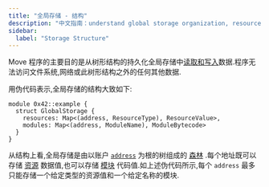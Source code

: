 ```yaml
---
title: "全局存储 - 结构"
description: "中文指南：understand global storage organization, resource management, and data access patterns in move smart contracts."
sidebar:
  label: "Storage Structure"
---
```


Move 程序的主要目的是从树形结构的持久化全局存储中[读取和写入](/zh/build/smart-contracts/book/global-storage-operators)数据.程序无法访问文件系统,网络或此树形结构之外的任何其他数据.

用伪代码表示,全局存储的结构大致如下:

```move
module 0x42::example {
  struct GlobalStorage {
    resources: Map<(address, ResourceType), ResourceValue>,
    modules: Map<(address, ModuleName), ModuleBytecode>
  }
}
```

从结构上看,全局存储是由以账户 [`address`](/zh/build/smart-contracts/book/address) 为根的树组成的 [森林](https://en.wikipedia.org/wiki/Tree_\(graph_theory\)) .每个地址既可以存储 [资源](/zh/build/smart-contracts/book/structs-and-resources) 数据值,也可以存储 [模块](/zh/build/smart-contracts/book/modules-and-scripts) 代码值.如上述伪代码所示,每个 `address` 最多只能存储一个给定类型的资源值和一个给定名称的模块.
